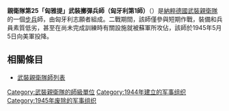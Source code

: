 {{noteTA
|G1=Military
|G2=地名
}}
{{Infobox military unit
|unit_name= 親衛隊第25「匈雅提」武裝擲彈兵師（匈牙利第1師）
| image=25th SS Division Logo.svg
| image_size = 100
|caption= 師徽記
|dates= 1944-1945
|country= {{flag|Nazi Germany}}
|branch= [[武裝親衛隊|武裝親衛隊]]
|type= [[步兵|步兵]]
|role= 
|size= [[師_(軍事)|師]]
|command_structure=
|garrison=
|garrison_label=
|nickname=
|patron=
|motto=
|colors=
|colors_label=
|march=
|mascot=
|equipment=
|equipment_label=
|battles= [[蘇德戰爭|蘇德戰爭]]
|notable_commanders= {{link-en|托瑪斯·穆勒 (親衛隊軍官)|Thomas Müller (SS officer)|托瑪斯·穆勒}}
}}

'''親衛隊第25「匈雅提」武裝擲彈兵師（匈牙利第1師）'''（{{lang-de|25. Waffen-Grenadier-Division der SS „Hunyadi“ (ungarische Nr. 1)}}）是[[納粹德國|納粹德國]][[武裝親衛隊|武裝親衛隊]]的一個[[步兵|步兵]]師，由匈牙利志願者組成。二戰期間，該師僅參與短期作戰，裝備和兵員素質低劣，甚至在尚未完成訓練時有關設施就被蘇軍所攻佔，該師於1945年5月5日向美軍投降。

==相關條目==
*[[武裝親衛隊師列表|武裝親衛隊師列表]]

{{武裝親衛隊師}}
[[Category:武裝親衛隊的師級單位|Category:武裝親衛隊的師級單位]]
[[Category:1944年建立的军事组织|Category:1944年建立的军事组织]]
[[Category:1945年废除的军事组织|Category:1945年废除的军事组织]]